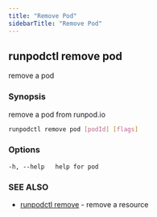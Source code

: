 ```yaml
---
title: "Remove Pod"
sidebarTitle: "Remove Pod"
---
```


## runpodctl remove pod

remove a pod

### Synopsis

remove a pod from runpod.io

```sh
runpodctl remove pod [podId] [flags]
```

### Options

```text
-h, --help   help for pod
```

### SEE ALSO

* [runpodctl remove](/runpodctl/reference/runpodctl-remove) - remove a resource
